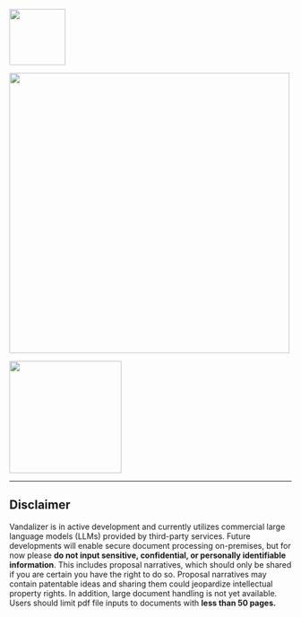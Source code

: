 :::: {.header-logos}
::: {.grid}
::: {.g-col-2 .d-flex .justify-content-center .align-items-center}
![](images/uidaho_logo.png){width=100px}
:::
::: {.g-col-7 .d-flex .justify-content-center .align-items-center}
![](images/vandalizer_logo.png){width=500px}
:::
::: {.g-col-3 .d-flex .justify-content-center .align-items-center}
![](images/suu_logo.png){width=200px}
:::
:::
::::

---

::: {.text-center}
# Disclaimer
:::

::: {style="max-width: 800px; margin: 0 auto;"}
::: {.callout-important}
Vandalizer is in active development and currently utilizes commercial large language models (LLMs) provided by third-party services. Future developments will enable secure document processing on-premises, but for now please **do not input sensitive, confidential, or personally identifiable information**. This includes proposal narratives, which should only be shared if you are certain you have the right to do so. Proposal narratives may contain patentable ideas and sharing them could jeopardize intellectual property rights. In addition, large document handling is not yet available. Users should limit pdf file inputs to documents with **less than 50 pages.**
:::
:::
